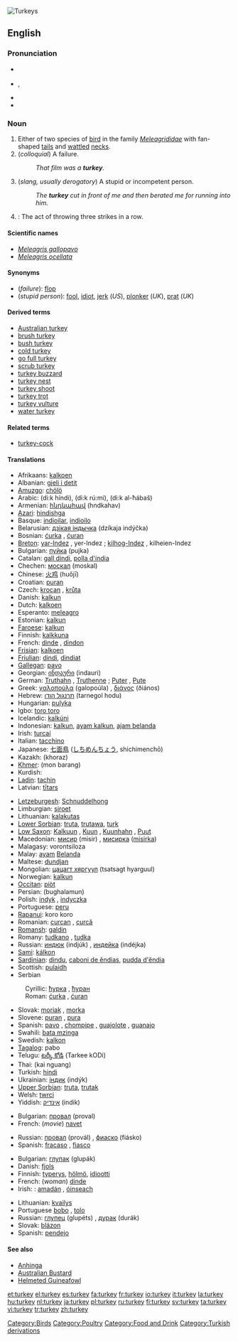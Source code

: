 [[Image:Turkeys_1.jpg|thumb|Turkeys]]
{{see|Turkey}}
==English==
{{wikipedia|Turkey (bird)}}

===Pronunciation===
*{{italbrac|[[RP]]}} {{IPA|/ˈtɜː.kɪ/}}
*{{italbrac|US}} {{enPR|tûr'kē}}, {{IPA|/ˈtɝː.kɪ/}}
*{{audio|en-us-turkey.ogg|Audio (US)}}
*{{rhymes|ɜː(r)ki}}

===Noun===
{{en-noun}}

# Either of two species of [[bird]] in the family ''[[Meleagrididae]]'' with fan-shaped [[tail]]s and [[wattle]]d [[neck]]s.
# (''colloquial'') A failure.
#:''That film was a '''turkey'''.''
# (''slang, usually derogatory'') A stupid or incompetent person.
#:''The '''turkey''' cut in front of me and then berated me for running into him.''
# {{context|Bowling}}: The act of throwing three strikes in a row.

====Scientific names====
*''[[Meleagris gallopavo]]''
*''[[Meleagris ocellata]]''

====Synonyms====
*(''failure''): [[flop]]
*(''stupid person''): [[fool]], [[idiot]], [[jerk]] (''US''), [[plonker]] (''UK''), [[prat]] (''UK'')

====Derived terms====
*[[Australian turkey]]
*[[brush turkey]]
*[[bush turkey]]
*[[cold turkey]]
*[[go full turkey]]
*[[scrub turkey]]
*[[turkey buzzard]]
*[[turkey nest]]
*[[turkey shoot]]
*[[turkey trot]]
*[[turkey vulture]]
*[[water turkey]]

====Related terms====
*[[turkey-cock]]

====Translations====

{{trans-top|bird}}
*Afrikaans: [[kalkoen]]
*Albanian: [[gjeli i detit]]
*[[Amuzgo]]: [[chölö]]
*Arabic: {{ARchar|[[ديك هندي]]}} (di:k híndi), {{ARchar|[[ديك رومي]]}} (di:k rú:mi), {{ARchar|[[ديك الحبش]]}} (di:k al-ħábaš)
*Armenian: [[հնդկահավ]] (hndkahav)
*[[Azari]]: [[hindishga]]
*Basque: [[indioilar]], [[indioilo]]
*Belarusian: [[дзікая індычка]] (dzíkaja indýčka)
*Bosnian: [[ćurka]] {{f}}, [[ćuran]] {{m}}
*[[Breton]]: [[yar-Indez]] {{f}}, yer-Indez {{p}}; [[kilhog-Indez]] {{m}}, kilheien-Indez {{p}}
*Bulgarian: [[пуйка]] (pujka) {{f}}
*Catalan: [[gall dindi]], [[polla d'índia]]
*Chechen: [[москал]] (moskal)
*Chinese: [[火鸡]] (huǒjī)
*Croatian: [[puran]]
*Czech: [[krocan]] {{m}}, [[krůta]] {{f}}
*Danish: [[kalkun]]
*Dutch: [[kalkoen]] {{f}}
*Esperanto: [[meleagro]]
*Estonian: [[kalkun]]
*[[Faroese]]: [[kalkun]]
*Finnish: [[kalkkuna]]
*French: [[dinde]] {{f}}, [[dindon]] {{m}}
*[[Frisian]]: [[kalkoen]]
*[[Friulian]]: [[dindi]], [[dindiat]]
*[[Gallegan]]: [[pavo]]
*Georgian: [[ინდაური]] (indauri)
*German: [[Truthahn]] {{m}}, [[Truthenne]] {{f}}; [[Puter]] {{m}}, [[Pute#German|Pute]] {{f}}
*Greek: [[γαλοπούλα]] (galopoúla) {{f}}, [[διάνος]] (ðiános) {{m}}
*Hebrew: [[תרנגול הודו]] (tarnegol hodu)
*Hungarian: [[pulyka]]
*Igbo: [[toro toro]]
*Icelandic: [[kalkúni]]
*Indonesian: [[kalkun]], [[ayam kalkun]], [[ajam belanda]]
*Irish: [[turcaí]]
*Italian: [[tacchino]] {{m}}
*Japanese: [[七面鳥]] ([[しちめんちょう]], shichimenchō)
*Kazakh: (khoraz)
*[[Khmer]]: (mon barang)
*Kurdish: {{KUchar|[[بووقه‌له‌موون]]}}
*[[Ladin]]: [[tachin]]
*Latvian: [[tītars]]
{{trans-mid}}
*[[Letzeburgesh]]: [[Schnuddelhong]]
*Limburgian: [[sjroet]]
*Lithuanian: [[kalakutas]]
*[[Lower Sorbian]]: [[truta]], [[trutawa]], [[turk#Lower_Sorbian|turk]]
*[[Low Saxon]]: [[Kalkuun]] {{m}}, [[Kuun]] {{m}}, [[Kuunhahn]] {{m}}, [[Puut]] {{f}}
*Macedonian: [[мисир]] (misir) {{m}}, [[мисирка]] ([[misirka]]) {{f}}
*Malagasy: vorontsiloza
*Malay: [[ayam]] [[Belanda]]
*Maltese: [[dundjan]]
*Mongolian: [[цацагт хяргуул]] (tsatsagt hyarguul)
*Norwegian: [[kalkun]] {{m}}
*[[Occitan]]: [[piòt]]
*Persian: {{FAchar|[[بوقلمون]]}} (bughalamun)
*Polish: [[indyk]] {{m}}, [[indyczka]] {{f}}
*Portuguese: [[peru]] {{m}}
*[[Rapanui]]: koro koro
*Romanian: [[curcan]] {{m}}, [[curcă]] {{f}}<!--this belongs under the Romanian entry: [[curcani]] ''m pl'', [[curci]] ''f pl''-->
*[[Romansh]]: [[galdin]]
*Romany: [[tudkano]] {{m}}, [[tudka]] {{f}}
*Russian: [[индюк]] (indjúk) {{m}}, [[индейка]] (indéjka) {{f}}
*[[Sami]]: [[kálkon]]
*[[Sardinian]]: [[dindu]], [[caboni de ěndias]], [[pudda d'ěndia]]
*Scottish: [[pulaidh]]
*Serbian
:Cyrillic: [[ћурка]] {{f}}, [[ћуран]] {{m}}
:Roman: [[ćurka]] {{f}}, [[ćuran]] {{m}}
*Slovak: [[moriak]] {{m}}, [[morka]] {{f}}
*Slovene: [[puran]] {{m}}, [[pura#Slovenian|pura]] {{f}}
*Spanish: [[pavo]] {{m}}, [[chompipe]] {{m}} {{italbrac|Costa Rica|El Salvador|Guatemala|Honduras|Nicaragua}}, [[guajolote]] {{m}} {{italbrac|Mexico}}, [[guanajo]] {{m}} {{italbrac|Cuba}} 
*Swahili: [[bata mzinga]]
*Swedish: [[kalkon]]
*[[Tagalog]]: pabo
*Telugu: [[టర్కీ కోడి]] (Tarkee kODi)
*Thai: {{THchar|[[ไก่งวง]]}} (kai nguang)
*Turkish: [[hindi]]
*Ukrainian: [[індик]] (indýk) {{m}}
*[[Upper Sorbian]]: [[truta]], [[trutak]]
*Welsh: [[twrci]]
*Yiddish: [[אינדיק]] (indik)
{{trans-bottom}}

{{trans-top|failure}}
*Bulgarian: [[провал]] (proval) {{m}}
*French: (''movie'') [[navet]] {{m}}
{{trans-mid}}
*Russian: [[провал]] (provál) {{m}}, [[фиаско]] (fiásko) {{n}}
*Spanish: [[fracaso]] {{m}}, [[fiasco]] {{m}}
{{trans-bottom}}

{{trans-top|stupid person}}
*Bulgarian: [[глупак]] (glupák) {{m}}
*Danish: [[fjols]] {{n}}
*Finnish: [[typerys]], [[hölmö]], [[idiootti]]
*French: (''woman'') [[dinde]] {{f}}
*Irish: : [[amadán]] {{m}}, [[óinseach]] {{f}}
{{trans-mid}}
*Lithuanian: [[kvailys]] {{m}}
*Portuguese [[bobo]] {{m}}, [[tolo]] {{m}}
*Russian: [[глупец]] (glupéts) {{m}}, [[дурак]] (durák) {{m}}
*Slovak: [[blázon#Slovak|blázon]] {{m}}
*Spanish: [[pendejo]]
{{trans-bottom}}

====See also====
*[[Anhinga]]
*[[Australian Bustard]]
*[[Helmeted Guineafowl]]

[[Category:Birds]]
[[Category:Poultry]]
[[Category:Food and Drink]]
[[Category:Turkish derivations]]

[[et:turkey]]
[[el:turkey]]
[[es:turkey]]
[[fa:turkey]]
[[fr:turkey]]
[[io:turkey]]
[[it:turkey]]
[[la:turkey]]
[[hu:turkey]]
[[nl:turkey]]
[[ja:turkey]]
[[pl:turkey]]
[[ru:turkey]]
[[fi:turkey]]
[[sv:turkey]]
[[ta:turkey]]
[[vi:turkey]]
[[tr:turkey]]
[[zh:turkey]]